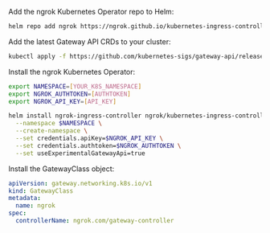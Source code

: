 Add the ngrok Kubernetes Operator repo to Helm:

```bash
helm repo add ngrok https://ngrok.github.io/kubernetes-ingress-controller
```

Add the latest Gateway API CRDs to your cluster:

```bash
kubectl apply -f https://github.com/kubernetes-sigs/gateway-api/releases/download/v1.0.0/standard-install.yaml
```

Install the ngrok Kubernetes Operator:

```bash
export NAMESPACE=[YOUR_K8S_NAMESPACE]
export NGROK_AUTHTOKEN=[AUTHTOKEN]
export NGROK_API_KEY=[API_KEY]

helm install ngrok-ingress-controller ngrok/kubernetes-ingress-controller \
  --namespace $NAMESPACE \
  --create-namespace \
  --set credentials.apiKey=$NGROK_API_KEY \
  --set credentials.authtoken=$NGROK_AUTHTOKEN \
  --set useExperimentalGatewayApi=true
```

Install the GatewayClass object:

```yaml
apiVersion: gateway.networking.k8s.io/v1
kind: GatewayClass
metadata:
  name: ngrok
spec:
  controllerName: ngrok.com/gateway-controller
```
